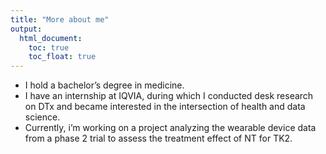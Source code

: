 ```yaml
---
title: "More about me"
output: 
  html_document:
    toc: true
    toc_float: true
---
```



* I hold a bachelor's degree in medicine.
* I have an internship at IQVIA, during which I conducted desk research on DTx and became interested in the intersection of health and data science.
* Currently, i'm working on a project analyzing the wearable device data from a phase 2 trial to assess the treatment effect of NT for TK2.